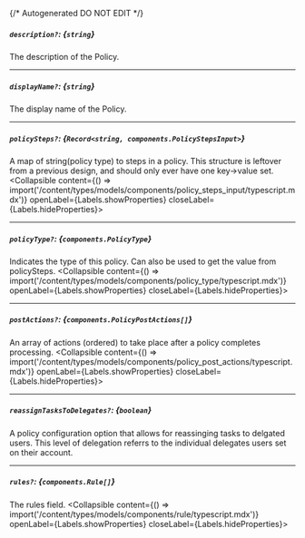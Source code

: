{/* Autogenerated DO NOT EDIT  */}

##### `description?`: *{`string`}*
The description of the Policy.

---
##### `displayName?`: *{`string`}*
The display name of the Policy.

---
##### `policySteps?`: *{`Record<string, components.PolicyStepsInput>`}*
A map of string(policy type) to steps in a policy. This structure is leftover from a previous design, and should only ever have one key\-\>value set.
<Collapsible content={() => import('/content/types/models/components/policy_steps_input/typescript.mdx')} openLabel={Labels.showProperties} closeLabel={Labels.hideProperties}>
</Collapsible>

---
##### `policyType?`: *{`components.PolicyType`}*
Indicates the type of this policy. Can also be used to get the value from policySteps.
<Collapsible content={() => import('/content/types/models/components/policy_type/typescript.mdx')} openLabel={Labels.showProperties} closeLabel={Labels.hideProperties}>
</Collapsible>

---
##### `postActions?`: *{`components.PolicyPostActions[]`}*
An array of actions (ordered) to take place after a policy completes processing.
<Collapsible content={() => import('/content/types/models/components/policy_post_actions/typescript.mdx')} openLabel={Labels.showProperties} closeLabel={Labels.hideProperties}>
</Collapsible>

---
##### `reassignTasksToDelegates?`: *{`boolean`}*
A policy configuration option that allows for reassinging tasks to delgated users. This level of delegation referrs to the individual delegates users set on their account.

---
##### `rules?`: *{`components.Rule[]`}*
The rules field.
<Collapsible content={() => import('/content/types/models/components/rule/typescript.mdx')} openLabel={Labels.showProperties} closeLabel={Labels.hideProperties}>
</Collapsible>


